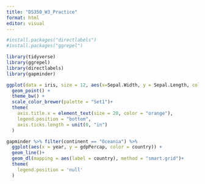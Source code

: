 ```yaml
---
title: "DS350_W3_Practice"
format: html
editor: visual
---
```


```r
#install.packages("directlabels")
#install.packages("ggrepel")
```

```r
library(tidyverse)
library(ggrepel)
library(directlabels)
library(gapminder)
```

```r
ggplot(data = iris, size = 12, aes(x=Sepal.Width, y = Sepal.Length, color = Species, shape = Species)) +
  geom_point() +
  theme_bw() +
  scale_color_brewer(palette = "Set1")+
  theme(
    axis.title.x = element_text(size = 20, color = "orange"), 
    legend.position = "bottom",
    axis.ticks.length = unit(0, "in")
  )
```

```r
gapminder %>% filter(continent == "Oceania") %>%
  ggplot(aes(x = year, y = gdpPercap, color = country)) +
  geom_line()+
  geom_dl(mapping = aes(label = country), method = "smart.grid")+
  theme(
    legend.position = 'null'
  )
```
